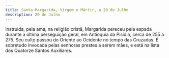 ```yaml
---
title: Santa Margarida, Virgem e Mártir, a 20 de Julho
description: 20 de Julho
---
```


<aside>
  Instruida, pela ama, na religião cristã, Margarida pereceu pela espada durante
  a última perseguição geral, em Antioquia da Pisídia, cerca de 255 a 275. Seu
  culto passou do Oriente ao Ocidente no tempo das Cruzadas. É sobretudo
  invocada pelas senhoras prestes a serem mães, e está na lista dos Quatorze
  Santos Auxiliares.
</aside>


<Missa />
